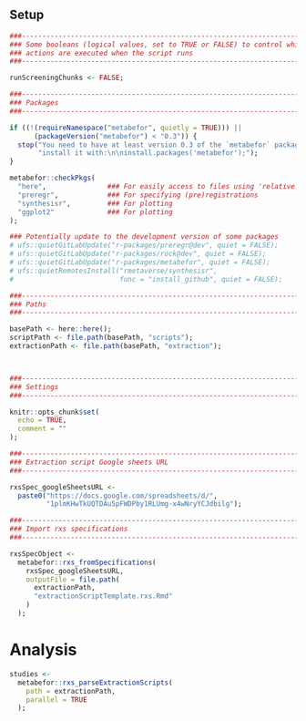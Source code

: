 ## Setup

```r

###-----------------------------------------------------------------------------
### Some booleans (logical values, set to TRUE or FALSE) to control which
### actions are executed when the script runs
###-----------------------------------------------------------------------------

runScreeningChunks <- FALSE;

###-----------------------------------------------------------------------------
### Packages
###-----------------------------------------------------------------------------

if ((!(requireNamespace("metabefor", quietly = TRUE))) ||
      (packageVersion("metabefor") < "0.3")) {
  stop("You need to have at least version 0.3 of the `metabefor` package installed; ",
       "install it with:\n\ninstall.packages('metabefor');");
}

metabefor::checkPkgs(
  "here",               ### For easily access to files using 'relative paths'
  "preregr",            ### For specifying (pre)registrations
  "synthesisr",         ### For plotting
  "ggplot2"             ### For plotting
);

### Potentially update to the development version of some packages
# ufs::quietGitLabUpdate("r-packages/preregr@dev", quiet = FALSE);
# ufs::quietGitLabUpdate("r-packages/rock@dev", quiet = FALSE);
# ufs::quietGitLabUpdate("r-packages/metabefor", quiet = FALSE);
# ufs::quietRemotesInstall("rmetaverse/synthesisr",
#                          func = "install_github", quiet = FALSE);

###-----------------------------------------------------------------------------
### Paths
###-----------------------------------------------------------------------------

basePath <- here::here();
scriptPath <- file.path(basePath, "scripts");
extractionPath <- file.path(basePath, "extraction");



###-----------------------------------------------------------------------------
### Settings
###-----------------------------------------------------------------------------

knitr::opts_chunk$set(
  echo = TRUE,
  comment = ""
);

###-----------------------------------------------------------------------------
### Extraction script Google sheets URL
###-----------------------------------------------------------------------------

rxsSpec_googleSheetsURL <-
  paste0("https://docs.google.com/spreadsheets/d/",
         "1plmKHwTkUQTDAu5pFWDPby1RLUmg-x4wNryYCJdbilg");

```

```r

###-----------------------------------------------------------------------------
### Import rxs specifications
###-----------------------------------------------------------------------------

rxsSpecObject <-
  metabefor::rxs_fromSpecifications(
    rxsSpec_googleSheetsURL,
    outputFile = file.path(
      extractionPath,
      "extractionScriptTemplate.rxs.Rmd"
    )
  );

```


# Analysis
```r

studies <-
  metabefor::rxs_parseExtractionScripts(
    path = extractionPath,
    parallel = TRUE
  );






```

